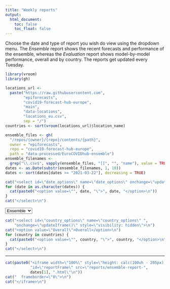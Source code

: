 ```yaml
---
title: "Weekly reports"
output:
  html_document:
    toc: false
    toc_float: false
---
```


Choose the date and type of report you wish do view using the dropdown menu. The _Ensemble_ report shows the recent forecasts and performance of the ensemble, whereas the _Evaluation_ report shows model-by-model performance, overall and by country. The reports get updated every Tuesday.

```r
library(vroom)
library(gh)

locations_url <-
  paste("https://raw.githubusercontent.com",
        "epiforecasts",
        "covid19-forecast-hub-europe",
        "main",
        "data-locations",
        "locations_eu.csv",
        sep = "/")
countries <- sort(vroom(locations_url)$location_name)

ensemble_files <- gh(
  "/repos/{owner}/{repo}/contents/{path}",
  owner = "epiforecasts",
  repo = "covid19-forecast-hub-europe",
  path = "data-processed/EuroCOVIDhub-ensemble")
ensemble_filenames <-
  grep("\\.csv$", vapply(ensemble_files, "[[", "", "name"), value = TRUE)
dates <- as.Date(substr(ensemble_filenames, 1, 10))
dates <- sort(dates[dates >= "2021-03-22"], decreasing = TRUE)
```

<script>
function getURL(date, report, country) {
  var str = "reports/";
  str = str.concat(report, "-report-", date);
  if (!(report === "ensemble")) {
    str = str.concat("-", country);
  }
  str = str.concat(".html");
  return(str);
}

function updateIframe() {
  var date = date_options.options[date_options.selectedIndex].value;
  var report = report_options.options[report_options.selectedIndex].value;
  var country = country_options.options[country_options.selectedIndex].value;
  if (report == "evaluation") {
    country_options.style.visibility = "visible";
  } else {
    country_options.style.visibility = "hidden";
  }
  document.getElementById('reportFrame').src = getURL(date, report, country);
}
</script>

```r
cat("<select id=\"date_options\" name=\"date_options\" onchange=\"updateIframe()\">\n")
for (date in as.character(dates)) {
  cat(paste0("<option value=\"", date, "\">", date, "</option>\n"))
}
cat("</select>\n")
```
<select id="report_options" name="report_options" onchange="updateIframe()">
<option value="ensemble">Ensemble</option>
<option value="evaluation">Evaluation</option>
</select>
```r
cat("<select id=\"country_options\" name=\"country_options\" ",
    "onchange=\"updateIframe()\" style=\"visibility: hidden\">\n")
cat("<option value=\"Overall\">Overall</option>\n")
for (country in countries) {
  cat(paste0("<option value=\"", country, "\">", country, "</option>\n"))
}
cat("</select>\n")
```
<style>
div.main-container {
    max-width: none;
}
body{
    padding-bottom: 0px;
}
</style>


<hr>

```r
cat(paste0("<iframe width=\"100%\" style=\"height: calc(100vh - 205px);\" ",
           "id=\"reportFrame\" src=\"reports/ensemble-report-",
           dates[1], ".html\"\n"))
cat("  frameborder=\"0\">\n")
cat("</iframe>\n")
```

